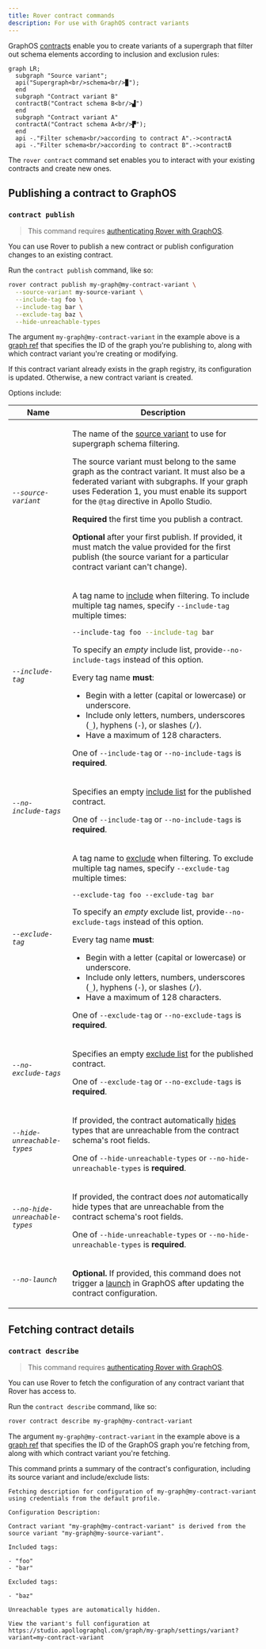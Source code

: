 ```yaml
---
title: Rover contract commands
description: For use with GraphOS contract variants
---
```


GraphOS [contracts](/graphos/delivery/contracts/) enable you to create variants of a supergraph that filter out schema elements according to inclusion and exclusion rules:

```mermaid
graph LR;
  subgraph "Source variant";
  api("Supergraph<br/>schema<br/>▉");
  end
  subgraph "Contract variant B"
  contractB("Contract schema B<br/>▟")
  end
  subgraph "Contract variant A"
  contractA("Contract schema A<br/>▛");
  end
  api -."Filter schema<br/>according to contract A".->contractA
  api -."Filter schema<br/>according to contract B".->contractB
```

The `rover contract` command set enables you to interact with your existing contracts and create new ones.

## Publishing a contract to GraphOS

### `contract publish`

> This command requires [authenticating Rover with GraphOS](../configuring/#authenticating-with-graphos).

You can use Rover to publish a new contract or publish configuration changes to an existing contract.

Run the `contract publish` command, like so:

```bash
rover contract publish my-graph@my-contract-variant \
  --source-variant my-source-variant \
  --include-tag foo \
  --include-tag bar \
  --exclude-tag baz \
  --hide-unreachable-types
```

The argument `my-graph@my-contract-variant` in the example above is a [graph ref](../conventions/#graph-refs) that specifies the ID of the graph you're publishing to, along with which contract variant you're creating or modifying.

If this contract variant already exists in the graph registry, its configuration is updated. Otherwise, a new contract variant is created.

Options include:

<table class="field-table">
<thead>
<tr>
<th>Name</th>
<th>Description</th>
</tr>
</thead>
<tbody>
<tr class="required">
<td>

###### `--source-variant`

</td>
<td>

The name of the [source variant](/graphos/delivery/contracts/#2-fed1-enable-variant-support-for-tag) to use for supergraph schema filtering.

The source variant must belong to the same graph as the contract variant. It must also be a federated variant with subgraphs. If your graph uses Federation 1, you must enable its support for the `@tag` directive in Apollo Studio.

**Required** the first time you publish a contract.

**Optional** after your first publish. If provided, it must match the value provided for the first publish (the source variant for a particular contract variant can't change).

</td>
</tr>
<tr class="required">
<td>

###### `--include-tag`

</td>
<td>

A tag name to [include](/graphos/delivery/contracts/#contract-filters) when filtering. To include multiple tag names, specify `--include-tag` multiple times:

```bash
--include-tag foo --include-tag bar
```

To specify an _empty_ include list, provide`--no-include-tags` instead of this option.

Every tag name **must**:

* Begin with a letter (capital or lowercase) or underscore.
* Include only letters, numbers, underscores (`_`), hyphens (`-`), or slashes (`/`).
* Have a maximum of 128 characters.

One of `--include-tag` or `--no-include-tags` is **required**.

</td>
</tr>
<tr class="required">
<td>

###### `--no-include-tags`

</td>
<td>

Specifies an empty [include list](/graphos/delivery/contracts/#contract-filters) for the published contract.

One of `--include-tag` or `--no-include-tags` is **required**.

</td>
</tr>
<tr class="required">
<td>

###### `--exclude-tag`

</td>
<td>

A tag name to [exclude](/graphos/delivery/contracts/#contract-filters) when filtering. To exclude multiple tag names, specify `--exclude-tag` multiple times:

```
--exclude-tag foo --exclude-tag bar
```

To specify an _empty_ exclude list, provide`--no-exclude-tags` instead of this option.

Every tag name **must**:

* Begin with a letter (capital or lowercase) or underscore.
* Include only letters, numbers, underscores (`_`), hyphens (`-`), or slashes (`/`).
* Have a maximum of 128 characters.

One of `--exclude-tag` or `--no-exclude-tags` is **required**.

</td>
</tr>
<tr class="required">
<td>

###### `--no-exclude-tags`

</td>
<td>

Specifies an empty [exclude list](/graphos/delivery/contracts/#contract-filters) for the published contract.

One of `--exclude-tag` or `--no-exclude-tags` is **required**.

</td>
</tr>
<tr class="required">
<td>

###### `--hide-unreachable-types`

</td>
<td>

If provided, the contract automatically [hides](/graphos/delivery/contracts/#contract-filters) types that are unreachable from the contract schema's root fields.

One of `--hide-unreachable-types` or `--no-hide-unreachable-types` is **required**.

</td>
</tr>
<tr class="required">
<td>

###### `--no-hide-unreachable-types`

</td>
<td>

If provided, the contract does _not_ automatically hide types that are unreachable from the contract schema's root fields.

One of `--hide-unreachable-types` or `--no-hide-unreachable-types` is **required**.

</td>
</tr>
<tr>
<td>

###### `--no-launch`

</td>
<td>

**Optional.** If provided, this command does not trigger a [launch](/graphos/delivery/contracts/#review-and-launch) in GraphOS after updating the contract configuration.

</td>
</tr>
</tbody>
</table>

## Fetching contract details

### `contract describe`

> This command requires [authenticating Rover with GraphOS](../configuring/#authenticating-with-graphos).

You can use Rover to fetch the configuration of any contract variant that Rover has access to.

Run the `contract describe` command, like so:

```bash
rover contract describe my-graph@my-contract-variant
```

The argument `my-graph@my-contract-variant` in the example above is a [graph ref](../conventions/#graph-refs) that specifies the ID of the GraphOS graph you're fetching from, along with which contract variant you're fetching.

This command prints a summary of the contract's configuration, including its source variant and include/exclude lists:

```
Fetching description for configuration of my-graph@my-contract-variant using credentials from the default profile.

Configuration Description:

Contract variant "my-graph@my-contract-variant" is derived from the source variant "my-graph@my-source-variant".

Included tags:

- "foo"
- "bar"

Excluded tags:

- "baz"

Unreachable types are automatically hidden.

View the variant's full configuration at https://studio.apollographql.com/graph/my-graph/settings/variant?variant=my-contract-variant
```
